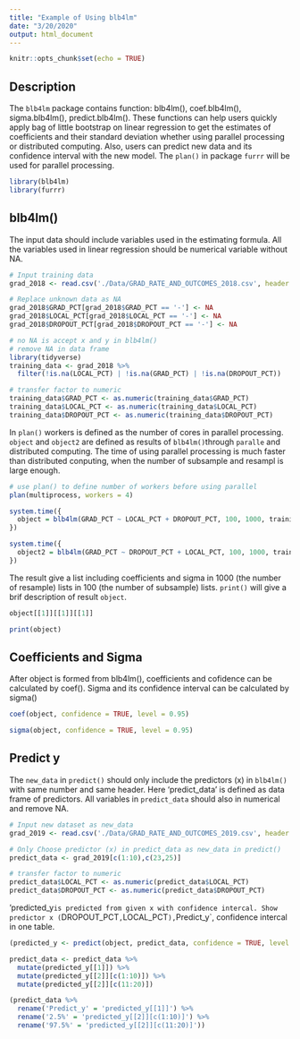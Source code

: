```yaml
---
title: "Example of Using blb4lm"
date: "3/20/2020"
output: html_document
---
```


```r
knitr::opts_chunk$set(echo = TRUE)
```

## Description

The `blb4lm` package contains function: blb4lm(), coef.blb4lm(), sigma.blb4lm(), predict.blb4lm(). These functions can help users quickly apply bag of little bootstrap on linear regression to get the estimates of coefficients and their standard deviation whether using parallel processing or distributed computing. Also, users can predict new data and its confidence interval with the new model. The `plan()` in package `furrr` will be used for parallel processing. 

```r
library(blb4lm)
library(furrr) 
```


## blb4lm() 

The input data should include variables used in the estimating formula. All the variables used in linear regression should be numerical variable without NA.

```r
# Input training data
grad_2018 <- read.csv('./Data/GRAD_RATE_AND_OUTCOMES_2018.csv', header = TRUE)

# Replace unknown data as NA
grad_2018$GRAD_PCT[grad_2018$GRAD_PCT == '-'] <- NA
grad_2018$LOCAL_PCT[grad_2018$LOCAL_PCT == '-'] <- NA
grad_2018$DROPOUT_PCT[grad_2018$DROPOUT_PCT == '-'] <- NA

# no NA is accept x and y in blb4lm()
# remove NA in data frame
library(tidyverse)
training_data <- grad_2018 %>%
  filter(!is.na(LOCAL_PCT) | !is.na(GRAD_PCT) | !is.na(DROPOUT_PCT))

# transfer factor to numeric
training_data$GRAD_PCT <- as.numeric(training_data$GRAD_PCT)
training_data$LOCAL_PCT <- as.numeric(training_data$LOCAL_PCT)
training_data$DROPOUT_PCT <- as.numeric(training_data$DROPOUT_PCT)
```


In `plan()` workers is defined as the number of cores in parallel processing. `object` and `object2` are defined as results of `blb4lm()`through `paralle` and distributed computing. The time of using parallel processing is much faster than distributed conputing, when the number of subsample and resampl is large enough.

```r
# use plan() to define number of workers before using parallel
plan(multiprocess, workers = 4)

system.time({
  object = blb4lm(GRAD_PCT ~ LOCAL_PCT + DROPOUT_PCT, 100, 1000, training_data, parallel = TRUE)
})

system.time({
  object2 = blb4lm(GRAD_PCT ~ DROPOUT_PCT + LOCAL_PCT, 100, 1000, training_data, parallel = FALSE)
})
```


The result give a list including coefficients and sigma in 1000 (the number of resample) lists in 100 (the number of subsample) lists. `print()` will give a brif description of result `object`. 

```r
object[[1]][[1]][[1]]

print(object)
```


## Coefficients and Sigma

After object is formed from blb4lm(), coefficients and cofidence can be calculated by coef(). Sigma and its confidence interval can be calculated by sigma()

```r
coef(object, confidence = TRUE, level = 0.95)

sigma(object, confidence = TRUE, level = 0.95)
```


## Predict y

The `new_data` in `predict()` should only include the predictors (x) in `blb4lm()` with same number and same header. Here 'predict_data' is defined as data frame of predictors. All variables in `predict_data` should also in numerical and remove NA.

```r
# Input new dataset as new_data
grad_2019 <- read.csv('./Data/GRAD_RATE_AND_OUTCOMES_2019.csv', header = TRUE)

# Only Choose predictor (x) in predict_data as new_data in predict()
predict_data <- grad_2019[c(1:10),c(23,25)]

# transfer factor to numeric
predict_data$LOCAL_PCT <- as.numeric(predict_data$LOCAL_PCT)
predict_data$DROPOUT_PCT <- as.numeric(predict_data$DROPOUT_PCT)
```


'predicted_y` is predicted from given x with confidence intercal. Show predictor x (`DROPOUT_PCT`, `LOCAL_PCT`), `Predict_y`, confidence intercal in one table.

```r
(predicted_y <- predict(object, predict_data, confidence = TRUE, level = 0.95))

predict_data <- predict_data %>%
  mutate(predicted_y[[1]]) %>%
  mutate(predicted_y[[2]][c(1:10)]) %>%
  mutate(predicted_y[[2]][c(11:20)])

(predict_data %>%
  rename('Predict_y' = 'predicted_y[[1]]') %>%
  rename('2.5%' = 'predicted_y[[2]][c(1:10)]') %>%
  rename('97.5%' = 'predicted_y[[2]][c(11:20)]'))
```
